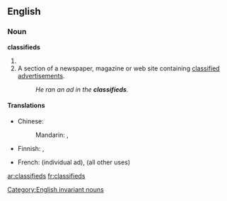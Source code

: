 ==English==

===Noun===
'''classifieds'''

# {{plural of|[[classified]]}}
# A section of a newspaper, magazine or web site containing [[classified advertisement]]s.
#: ''He ran an ad in the '''classifieds'''.''

====Translations====
{{trans-top|classified advertisements}}
* Chinese:
*: Mandarin: {{t|zh|分類廣告|sc=Hani}}, {{t|zh|分类广告|tr=fēnlèi guǎnggào|sc=Hani}}
* Finnish: {{t|fi|rivi-ilmoitus|alt=rivi-ilmoitukset|p}},  {{t|fi|luokitellut}} {{t|fi|ilmoitus|alt=ilmoitukset|p}}
{{trans-mid}}
* French: {{t+|fr|petite annonce|f|s}} (individual ad), {{t+|fr|petites annonces|f|p}} (all other uses)
{{trans-bottom}}

[[Category:English invariant nouns]]

[[ar:classifieds]]
[[fr:classifieds]]